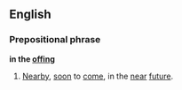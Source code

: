 ==English==
===Prepositional phrase===
'''in the [[offing]]'''
#{{idiom}} [[nearby|Nearby]], [[soon]] to [[come]], in the [[near]] [[future]].
